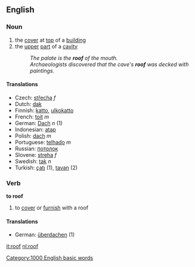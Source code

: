 ==English==
===Noun===
#the [[cover]] at [[top]] of a [[building]] 
#the [[upper]] [[part]] of a [[cavity]]
#:''The palate is the '''roof''' of the mouth.''
#:''Archaeologists discovered that the cave's '''roof''' was decked with paintings.''
====Translations====
*Czech: [[střecha]] ''f''
*Dutch: [[dak]]
*Finnish: [[katto]], [[ulkokatto]]
*French: [[toit]] ''m''
*German: [[Dach]] ''n'' (1)
*Indonesian: [[atap]]
*Polish: [[dach]] ''m''
*Portuguese: [[telhado]] ''m''
*Russian: [[потолок]]
*Slovene: [[streha]] ''f''
*Swedish: [[tak]] ''n''
*Turkish: [[çatı]] (1), [[tavan]] (2)

===Verb===
'''to roof'''
# to [[cover]] or [[furnish]] with a roof
====Translations====
*German: [[überdachen]] (1)


[[Category:1000 English basic words]]

[[it:roof]]
[[nl:roof]]